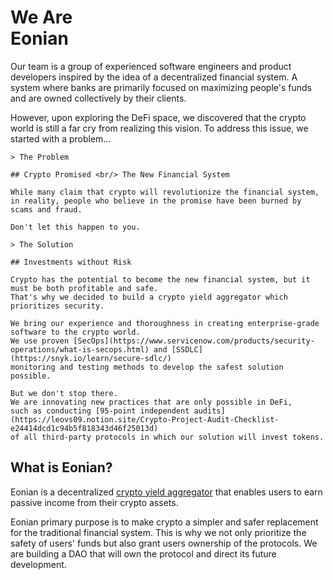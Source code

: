 # We Are <br /> Eonian

Our team is a group of experienced software engineers and product developers inspired by the idea of a decentralized financial system.
A system where banks are primarily focused on maximizing people's funds and are owned collectively by their clients.

However, upon exploring the DeFi space, we discovered that the crypto world is still a far cry from realizing this vision. 
To address this issue, we started with a problem...

<Problem>

    > The Problem

    ## Crypto Promised <br/> The New Financial System

    While many claim that crypto will revolutionize the financial system,
    in reality, people who believe in the promise have been burned by scams and fraud.

    Don't let this happen to you.

</Problem>

<Solution>

    > The Solution

    ## Investments without Risk

    Crypto has the potential to become the new financial system, but it must be both profitable and safe. 
    That's why we decided to build a crypto yield aggregator which prioritizes security.

    We bring our experience and thoroughness in creating enterprise-grade software to the crypto world. 
    We use proven [SecOps](https://www.servicenow.com/products/security-operations/what-is-secops.html) and [SSDLC](https://snyk.io/learn/secure-sdlc/) 
    monitoring and testing methods to develop the safest solution possible. 

    But we don't stop there. 
    We are innovating new practices that are only possible in DeFi, 
    such as conducting [95-point independent audits](https://leovs09.notion.site/Crypto-Project-Audit-Checklist-e24414dcd1c94b5f818343d46f25013d) 
    of all third-party protocols in which our solution will invest tokens. 

</Solution>

## What is Eonian?

Eonian is a decentralized [crypto yield aggregator](/faq#what-is-yield-aggregator) that enables users to earn passive income from their crypto assets.

Eonian primary purpose is to make crypto a simpler and safer replacement for the traditional financial system. 
This is why we not only prioritize the safety of users' funds but also grant users ownership of the protocols. 
We are building a DAO that will own the protocol and direct its future development.
